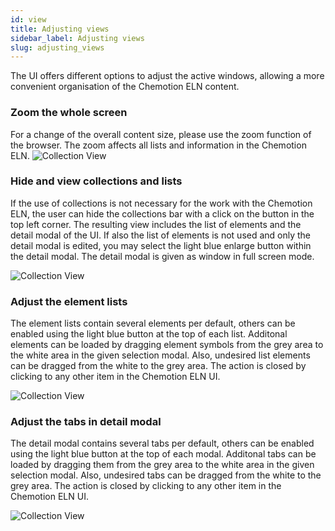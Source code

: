 ```yaml
---
id: view
title: Adjusting views
sidebar_label: Adjusting views
slug: adjusting_views
---
```


The UI offers different options to adjust the active windows, allowing a more convenient organisation of the Chemotion ELN content.  

### Zoom the whole screen
For a change of the overall content size, please use the zoom function of the browser. The zoom affects all lists and information in the Chemotion ELN.
![Collection View](/img/zoom.gif) 

### Hide and view collections and lists
If the use of collections is not necessary for the work with the Chemotion ELN, the user can hide the collections bar with a click on the button in the top left corner. The resulting view includes the list of elements and the detail modal of the UI. If also the list of elements is not used and only the detail modal is edited, you may select the light blue enlarge button within the detail modal. The detail modal is given as window in full screen mode. 

![Collection View](/img/adjust_collections.gif)     


### Adjust the element lists
The element lists contain several elements per default, others can be enabled using the light blue button at the top of each list. Additonal elements can be loaded by dragging element symbols from the grey area to the white area in the given selection modal. Also, undesired list elements can be dragged from the white to the grey area. The action is closed by clicking to any other item in the Chemotion ELN UI. 

![Collection View](/img/adjust_lists.gif) 

### Adjust the tabs in detail modal
The detail modal contains several tabs per default, others can be enabled using the light blue button at the top of each modal. Additonal tabs can be loaded by dragging them from the grey area to the white area in the given selection modal. Also, undesired tabs can be dragged from the white to the grey area. The action is closed by clicking to any other item in the Chemotion ELN UI.

![Collection View](/img/adjust_modal.gif)         
